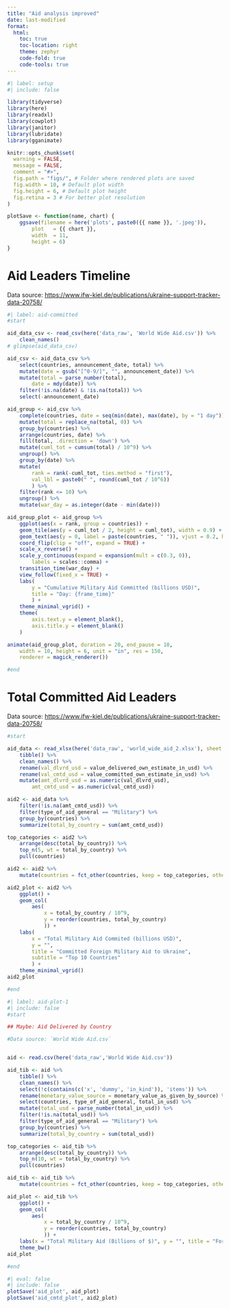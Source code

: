 ```yaml
---
title: "Aid analysis improved"
date: last-modified
format:
  html:
    toc: true
    toc-location: right
    theme: zephyr
    code-fold: true
    code-tools: true
---
```


```r
#| label: setup
#| include: false

library(tidyverse)
library(here)
library(readxl)
library(cowplot)
library(janitor)
library(lubridate)
library(gganimate)

knitr::opts_chunk$set(
  warning = FALSE,
  message = FALSE,
  comment = "#>",
  fig.path = "figs/", # Folder where rendered plots are saved
  fig.width = 10, # Default plot width
  fig.height = 6, # Default plot height
  fig.retina = 3 # For better plot resolution
)

plotSave <- function(name, chart) {
    ggsave(filename = here('plots', paste0({{ name }}, '.jpeg')),
        plot   = {{ chart }},
        width  = 11,
        height = 6)
}

```

# Aid Leaders Timeline

Data source: <https://www.ifw-kiel.de/publications/ukraine-support-tracker-data-20758/>

```r
#| label: aid-committed
#start

aid_data_csv <- read_csv(here('data_raw', 'World Wide Aid.csv')) %>%
    clean_names()
# glimpse(aid_data_csv)

aid_csv <- aid_data_csv %>%
    select(countries, announcement_date, total) %>%
    mutate(date = gsub("[^0-9/]", "", announcement_date)) %>%
    mutate(total = parse_number(total),
        date = mdy(date)) %>%
    filter(!is.na(date) & !is.na(total)) %>%
    select(-announcement_date)

aid_group <- aid_csv %>%
    complete(countries, date = seq(min(date), max(date), by = "1 day")) %>%
    mutate(total = replace_na(total, 0)) %>%
    group_by(countries) %>%
    arrange(countries, date) %>%
    fill(total, .direction = 'down') %>%
    mutate(cuml_tot = cumsum(total) / 10^9) %>%
    ungroup() %>%
    group_by(date) %>%
    mutate(
        rank = rank(-cuml_tot, ties.method = "first"),
        val_lbl = paste0(" ", round(cuml_tot / 10^6))
        ) %>%
    filter(rank <= 10) %>%
    ungroup() %>%
    mutate(war_day = as.integer(date - min(date)))

aid_group_plot <- aid_group %>%
    ggplot(aes(x = rank, group = countries)) +
    geom_tile(aes(y = cuml_tot / 2, height = cuml_tot), width = 0.9) +
    geom_text(aes(y = 0, label = paste(countries, " ")), vjust = 0.2, hjust = 1) +
    coord_flip(clip = "off", expand = TRUE) +
    scale_x_reverse() +
    scale_y_continuous(expand = expansion(mult = c(0.3, 0)),
        labels = scales::comma) +
    transition_time(war_day) +
    view_follow(fixed_x = TRUE) +
    labs(
        y = "Cumulative Military Aid Committed (billions USD)",
        title = "Day: {frame_time}"
        ) +
    theme_minimal_vgrid() +
    theme(
        axis.text.y = element_blank(),
        axis.title.y = element_blank()
    )

animate(aid_group_plot, duration = 20, end_pause = 10,
    width = 10, height = 6, unit = "in", res = 150,
    renderer = magick_renderer())

#end
```

# Total Committed Aid Leaders

Data source: <https://www.ifw-kiel.de/publications/ukraine-support-tracker-data-20758/>

```r
#start

aid_data <- read_xlsx(here('data_raw', 'world_wide_aid_2.xlsx'), sheet = "Bilateral Assistance, MAIN DATA", range = cell_cols("A:T")) %>%
    tibble() %>%
    clean_names() %>%
    rename(val_dlvrd_usd = value_delivered_own_estimate_in_usd) %>%
    rename(val_cmtd_usd = value_committed_own_estimate_in_usd) %>%
    mutate(amt_dlvrd_usd = as.numeric(val_dlvrd_usd),
        amt_cmtd_usd = as.numeric(val_cmtd_usd))

aid2 <- aid_data %>%
    filter(!is.na(amt_cmtd_usd)) %>%
    filter(type_of_aid_general == "Military") %>%
    group_by(countries) %>%
    summarize(total_by_country = sum(amt_cmtd_usd))

top_categories <- aid2 %>%
    arrange(desc(total_by_country)) %>%
    top_n(5, wt = total_by_country) %>%
    pull(countries)

aid2 <- aid2 %>%
    mutate(countries = fct_other(countries, keep = top_categories, other_level = "Other"))

aid2_plot <- aid2 %>%
    ggplot() +
    geom_col(
        aes(
            x = total_by_country / 10^9,
            y = reorder(countries, total_by_country)
            )) +
    labs(
        x = "Total Military Aid Commited (billions USD)",
        y = "",
        title = "Committed Foreign Military Aid to Ukraine",
        subtitle = "Top 10 Countries"
        ) +
    theme_minimal_vgrid()
aid2_plot

#end
```


```r
#| label: aid-plot-1
#| include: false
#start

## Maybe: Aid Delivered by Country

#Data source: `World Wide Aid.csv`


aid <- read.csv(here('data_raw','World Wide Aid.csv'))

aid_tib <- aid %>%
    tibble() %>%
    clean_names() %>%
    select(!c(contains(c('x', 'dummy', 'in_kind')), 'items')) %>%
    rename(monetary_value_source = monetary_value_as_given_by_source) %>%
    select(countries, type_of_aid_general, total_in_usd) %>%
    mutate(total_usd = parse_number(total_in_usd)) %>%
    filter(!is.na(total_usd)) %>%
    filter(type_of_aid_general == "Military") %>%
    group_by(countries) %>%
    summarize(total_by_country = sum(total_usd))

top_categories <- aid_tib %>%
    arrange(desc(total_by_country)) %>%
    top_n(10, wt = total_by_country) %>%
    pull(countries)

aid_tib <- aid_tib %>%
    mutate(countries = fct_other(countries, keep = top_categories, other_level = "Other"))

aid_plot <- aid_tib %>%
    ggplot() +
    geom_col(
        aes(
            x = total_by_country / 10^9,
            y = reorder(countries, total_by_country)
            )) +
    labs(x = "Total Military Aid (Billions of $)", y = "", title = "Foreign Military Aid to Ukraine", subtitle = "Top 10 Countries")+
    theme_bw()
aid_plot

#end
```

```r
#| eval: false
#| include: false
plotSave('aid_plot', aid_plot)
plotSave('aid_cmtd_plot', aid2_plot)
```
